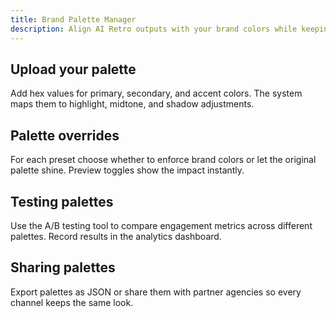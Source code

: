 ```yaml
---
title: Brand Palette Manager
description: Align AI Retro outputs with your brand colors while keeping vintage charm.
---
```


## Upload your palette

Add hex values for primary, secondary, and accent colors. The system maps them to highlight, midtone, and shadow adjustments.

## Palette overrides

For each preset choose whether to enforce brand colors or let the original palette shine. Preview toggles show the impact instantly.

## Testing palettes

Use the A/B testing tool to compare engagement metrics across different palettes. Record results in the analytics dashboard.

## Sharing palettes

Export palettes as JSON or share them with partner agencies so every channel keeps the same look.

